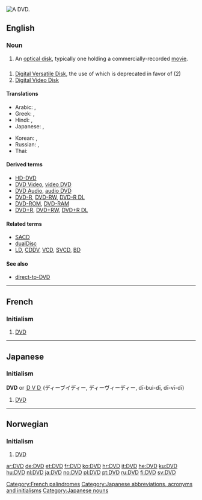 {{see|dvd}}

[[Image:DVD-Video bottom-side.jpg|thumb|right|A DVD.]]
{{rfc|the "initialism" template is misused in all the non-English entries}}
==English==

===Noun===
{{en-noun}}

# An [[optical disk]], typically one holding a commercially-recorded [[movie]].

==={{initialism}}===
{{en-noun}}  {{pos_n}}

# [[w:DVD|Digital Versatile Disk]], the use of which is deprecated in favor of (2)
# [[w:DVD|Digital Video Disk]]

====Translations====
{{trans-top|DVD}}
* Arabic: {{t|ar|دي في دي|m|tr=dii fii dii}}, {{t+|ar|DVD|m|tr=dii fii dii|sc=Latn}}
* Greek: {{t|el|ντιβιντί|tr=dividí}},  {{t-|el|DVD|tr=dividí|sc=Latn}}
* Hindi: {{t|hi|डीवीडी|tr=ḍīvīḍī|xs=Hindi}},  {{t-|hi|DVD|tr=ḍīvīḍī|sc=Latn|xs=Hindi}}
* Japanese: {{t|ja|ディーブイディー|tr=dībuidī}},  {{t+|ja|DVD|tr=dībuidī|sc=Latn}}
{{trans-mid}}
* Korean: {{t|ko|디비디|tr=dibidi|sc=Hang}},  {{t+|ko|DVD|tr=dibidi|sc=Latn}}
* Russian: {{t|ru|ди-ви-ди|m|tr=di-vi-dí}},  {{t+|ru|DVD|m|tr=di-vi-dí|sc=Latn}}
* Thai: {{t|th|ดีวีดี|tr=dee-wee-dee}}
{{trans-bottom}}

====Derived terms====
* [[HD-DVD]]
* [[DVD Video]], [[video DVD]]
* [[DVD Audio]], [[audio DVD]]
* [[DVD-R]], [[DVD-RW]], [[DVD-R DL]]
* [[DVD-ROM]], [[DVD-RAM]]
* [[DVD+R]], [[DVD+RW]], [[DVD+R DL]]

====Related terms====
* [[SACD]]
* [[dualDisc]]
* [[LD]], [[CDDV]], [[VCD]], [[SVCD]], [[BD]]

====See also====
* [[direct-to-DVD]]

----

==French==

===Initialism===
{{fr-noun|m}}

# {{initialism|lang=fr}} [[#English|DVD]]

[[Category:French palindromes]]

----

==Japanese==

===Initialism===
'''DVD''' or [[ＤＶＤ]] (ディーブイディー, ディーヴィーディー, dī-bui-dī, dī-vī-dī)

# {{initialism|lang=ja}} [[#English|DVD]]

[[Category:Japanese abbreviations, acronyms and initialisms]]
[[Category:Japanese nouns]]

----

==Norwegian==

===Initialism===
{{no-noun-irreg|m|[[DVD-en]]|[[DVD-er]]|[[DVD-ene]]}}

# {{initialism|lang=no}} [[#English|DVD]]

[[ar:DVD]]
[[de:DVD]]
[[et:DVD]]
[[fr:DVD]]
[[ko:DVD]]
[[hr:DVD]]
[[it:DVD]]
[[he:DVD]]
[[ku:DVD]]
[[hu:DVD]]
[[nl:DVD]]
[[ja:DVD]]
[[no:DVD]]
[[pl:DVD]]
[[pt:DVD]]
[[ru:DVD]]
[[fi:DVD]]
[[sv:DVD]]